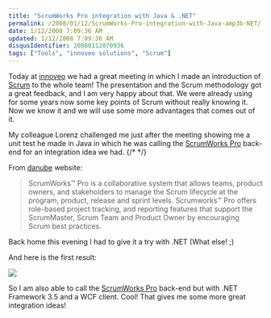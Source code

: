 ```yaml
---
title: "ScrumWorks Pro integration with Java & .NET"
permalink: /2008/01/12/ScrumWorks-Pro-integration-with-Java-amp3b-NET/
date: 1/12/2008 7:09:36 AM
updated: 1/12/2008 7:09:36 AM
disqusIdentifier: 20080112070936
tags: ["Tools", "innoveo solutions", "Scrum"]
---
```

Today at [innoveo](http://www.innoveo.com/) we had a great meeting in which I made an introduction of [Scrum](http://en.wikipedia.org/wiki/Scrum_(development)) to the whole team! The presentation and the Scrum methodology got a great feedback, and I am very happy about that. We were already using for some years now some key points of Scrum without really knowing it. Now we know it and we will use some more advantages that comes out of it.

My colleague Lorenz challenged me just after the meeting showing me a unit test he made in Java in which he was calling the [ScrumWorks Pro](http://www.danube.com/scrumworks/pro) back-end for an integration idea we had. 
{/* <!-- more --> */}

From [danube](http://www.danube.com) website:

> ScrumWorks™ Pro is a collaborative system that allows teams, product owners, and stakeholders to manage the Scrum lifecycle at the program, product, release and sprint levels. Scrumworks™ Pro offers role-based project tracking, and reporting features that support the ScrumMaster, Scrum Team and Product Owner by encouraging Scrum best practices.

Back home this evening I had to give it a try with .NET (What else! ;)

And here is the first result:

![](http://farm3.static.flickr.com/2252/2183454095_26c562ce99_o.jpg)

So I am also able to call the [ScrumWorks Pro](http://www.danube.com/scrumworks/pro) back-end but with .NET Framework 3.5 and a WCF client. Cool! That gives me some more great integration ideas!
